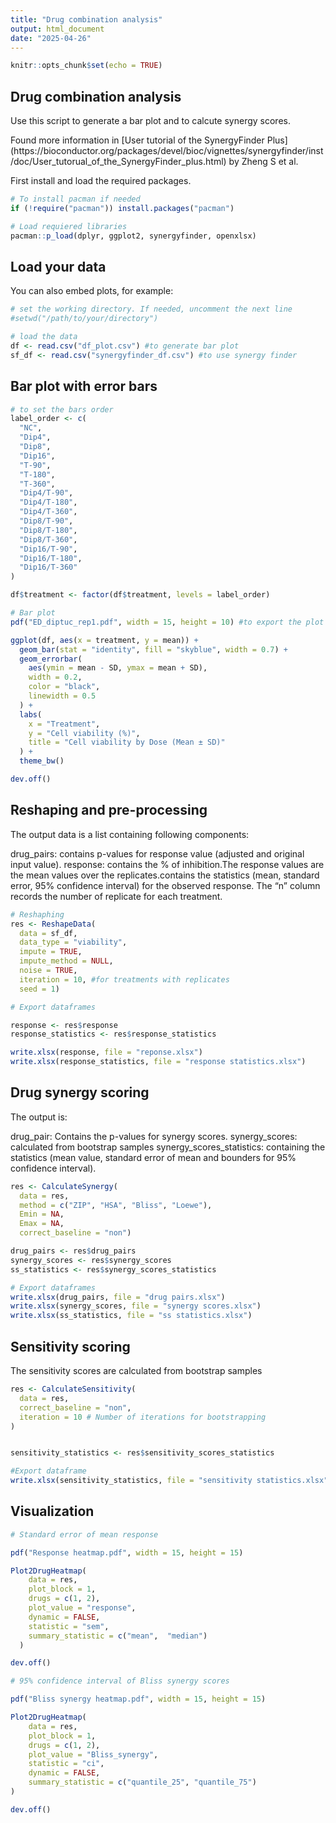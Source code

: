 ```yaml
---
title: "Drug combination analysis"
output: html_document
date: "2025-04-26"
---
```


```r
knitr::opts_chunk$set(echo = TRUE)
```

## Drug combination analysis

Use this script to generate a bar plot and to calcute synergy scores.

Found more information in [User tutorial of the SynergyFinder Plus] (https://bioconductor.org/packages/devel/bioc/vignettes/synergyfinder/inst/doc/User_tutorual_of_the_SynergyFinder_plus.html) by Zheng S et al.

First install and load the required packages.

```r
# To install pacman if needed
if (!require("pacman")) install.packages("pacman")

# Load requiered libraries
pacman::p_load(dplyr, ggplot2, synergyfinder, openxlsx)
```

## Load your data

You can also embed plots, for example:

```r
# set the working directory. If needed, uncomment the next line
#setwd("/path/to/your/directory")

# load the data
df <- read.csv("df_plot.csv") #to generate bar plot
sf_df <- read.csv("synergyfinder_df.csv") #to use synergy finder
```

## Bar plot with error bars

```r
# to set the bars order
label_order <- c(
  "NC", 
  "Dip4", 
  "Dip8", 
  "Dip16",
  "T-90",
  "T-180",
  "T-360", 
  "Dip4/T-90",
  "Dip4/T-180",
  "Dip4/T-360",
  "Dip8/T-90",
  "Dip8/T-180", 
  "Dip8/T-360", 
  "Dip16/T-90",
  "Dip16/T-180",
  "Dip16/T-360"
)

df$treatment <- factor(df$treatment, levels = label_order)

# Bar plot
pdf("ED_diptuc_rep1.pdf", width = 15, height = 10) #to export the plot in pdf format

ggplot(df, aes(x = treatment, y = mean)) +
  geom_bar(stat = "identity", fill = "skyblue", width = 0.7) +
  geom_errorbar(
    aes(ymin = mean - SD, ymax = mean + SD),  
    width = 0.2,
    color = "black",
    linewidth = 0.5
  ) +
  labs(
    x = "Treatment", 
    y = "Cell viability (%)", 
    title = "Cell viability by Dose (Mean ± SD)"
  ) +
  theme_bw()  

dev.off()

```

## Reshaping and pre-processing
The output data is a list containing following components:

drug_pairs: contains p-values for response value (adjusted and original input value).
response: contains the % of inhibition.The response values are the mean values over the replicates.contains the statistics (mean, standard error, 95% confidence interval) for the observed response. The “n” column records the number of replicate for each treatment.

```r
# Reshaphing
res <- ReshapeData(
  data = sf_df,
  data_type = "viability",
  impute = TRUE,
  impute_method = NULL,
  noise = TRUE,
  iteration = 10, #for treatments with replicates
  seed = 1)

# Export dataframes

response <- res$response
response_statistics <- res$response_statistics

write.xlsx(response, file = "reponse.xlsx")
write.xlsx(response_statistics, file = "response statistics.xlsx")

```

## Drug synergy scoring
The output is:

drug_pair: Contains the p-values for synergy scores.
synergy_scores: calculated from bootstrap samples
synergy_scores_statistics: containing the statistics (mean value, standard error of mean and bounders for 95% confidence interval).

```r
res <- CalculateSynergy(
  data = res,
  method = c("ZIP", "HSA", "Bliss", "Loewe"),
  Emin = NA,
  Emax = NA,
  correct_baseline = "non")

drug_pairs <- res$drug_pairs
synergy_scores <- res$synergy_scores
ss_statistics <- res$synergy_scores_statistics

# Export dataframes
write.xlsx(drug_pairs, file = "drug pairs.xlsx")
write.xlsx(synergy_scores, file = "synergy scores.xlsx")
write.xlsx(ss_statistics, file = "ss statistics.xlsx")
```

## Sensitivity scoring
The sensitivity scores are calculated from bootstrap samples 

```r
res <- CalculateSensitivity(
  data = res,
  correct_baseline = "non",
  iteration = 10 # Number of iterations for bootstrapping
)


sensitivity_statistics <- res$sensitivity_scores_statistics

#Export dataframe
write.xlsx(sensitivity_statistics, file = "sensitivity statistics.xlsx")
```

## Visualization

```r

# Standard error of mean response

pdf("Response heatmap.pdf", width = 15, height = 15)

Plot2DrugHeatmap(
    data = res,
    plot_block = 1,
    drugs = c(1, 2),
    plot_value = "response",
    dynamic = FALSE,
    statistic = "sem",
    summary_statistic = c("mean",  "median")
  )

dev.off()

# 95% confidence interval of Bliss synergy scores

pdf("Bliss synergy heatmap.pdf", width = 15, height = 15)

Plot2DrugHeatmap(
    data = res,
    plot_block = 1,
    drugs = c(1, 2),
    plot_value = "Bliss_synergy",
    statistic = "ci",
    dynamic = FALSE,
    summary_statistic = c("quantile_25", "quantile_75")
)

dev.off()

```


